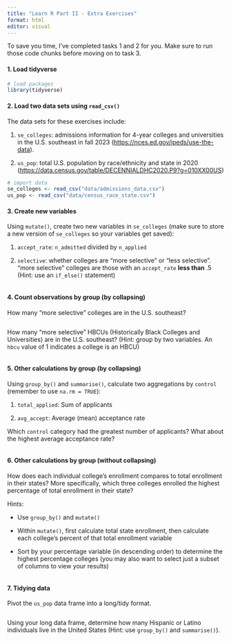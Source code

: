 ---
title: "Learn R Part II - Extra Exercises"
format: html
editor: visual
---

To save you time, I've completed tasks 1 and 2 for you. Make sure to run those code chunks before moving on to task 3.

#### 1. Load tidyverse

```{r}
# load packages
library(tidyverse)
```

#### 2. Load two data sets using `read_csv()`

The data sets for these exercises include:

1.  `se_colleges`: admissions information for 4-year colleges and universities in the U.S. southeast in fall 2023 (<https://nces.ed.gov/ipeds/use-the-data>).

2.  `us_pop`: total U.S. population by race/ethnicity and state in 2020 (<https://data.census.gov/table/DECENNIALDHC2020.P9?g=010XX00US>)

```{r}
# import data
se_colleges <- read_csv("data/admissions_data.csv")
us_pop <- read_csv("data/census_race_state.csv")
```

#### 3. Create new variables

Using `mutate()`, create two new variables in `se_colleges` (make sure to store a new version of `se_colleges` so your variables get saved):

1.  `accept_rate`: `n_admitted` divided by `n_applied`

2.  `selective`: whether colleges are "more selective" or "less selective". "more selective" colleges are those with an `accept_rate` **less than** .5 (Hint: use an `if_else()` statement)

```{r}

```

#### 4. Count observations by group (by collapsing)

How many "more selective" colleges are in the U.S. southeast?

```{r}

```

How many "more selective" HBCUs (Historically Black Colleges and Universities) are in the U.S. southeast? (Hint: group by two variables. An `hbcu` value of 1 indicates a college is an HBCU)

```{r}

```

#### 5. Other calculations by group (by collapsing)

Using `group_by()` and `summarise()`, calculate two aggregations by `control` (remember to use `na.rm = TRUE`):

1.  `total_applied`: Sum of applicants

2.  `avg_accept`: Average (mean) acceptance rate

Which `control` category had the greatest number of applicants? What about the highest average acceptance rate?

```{r}

```

#### 6. Other calculations by group (without collapsing)

How does each individual college's enrollment compares to total enrollment in their states? More specifically, which three colleges enrolled the highest percentage of total enrollment in their state?

Hints:

-   Use `group_by()` and `mutate()`

-   Within `mutate()`, first calculate total state enrollment, then calculate each college's percent of that total enrollment variable

-   Sort by your percentage variable (in descending order) to determine the highest percentage colleges (you may also want to select just a subset of columns to view your results)

```{r}

```

#### 7. Tidying data

Pivot the `us_pop` data frame into a long/tidy format.

```{r}

```

Using your long data frame, determine how many Hispanic or Latino individuals live in the United States (Hint: use `group_by()` and `summarise()`).

```{r}

```
